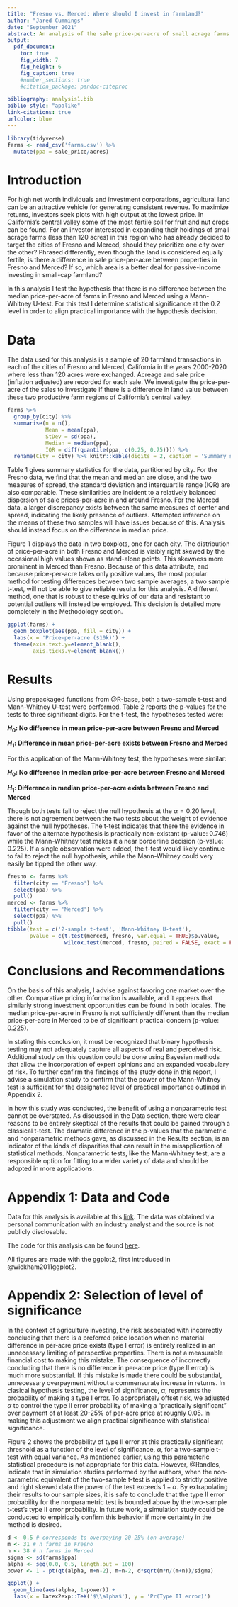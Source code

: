 ```yaml
---
title: "Fresno vs. Merced: Where should I invest in farmland?"
author: "Jared Cummings"
date: "September 2021"
abstract: An analysis of the sale price-per-acre of small acrage farms (less that 120) in the Fresno and Merced areas. I conclude that there is not a statistically significant difference between the median prices in the two cities using the nonparametric Mann-Whitney U-test with at the $\alpha = 0.2$ level, a level of significance chosen to align practical significance with statistical significance. On the basis of this study there is not a data-driven reason to prefer investment in one location over another.
output: 
  pdf_document: 
    toc: true
    fig_width: 7
    fig_height: 6
    fig_caption: true
    #number_sections: true
    #citation_package: pandoc-citeproc

bibliography: analysis1.bib
biblio-style: "apalike"
link-citations: true
urlcolor: blue
---
```

```r
library(tidyverse)
farms <- read_csv('farms.csv') %>% 
  mutate(ppa = sale_price/acres)
```

\newpage

# Introduction

For high net worth individuals and investment corporations, agricultural land can be an attractive vehicle for generating consistent revenue. To maximize returns, investors seek plots with high output at the lowest price. In California's central valley some of the most fertile soil for fruit and nut crops can be found. For an investor interested in expanding their holdings of small acrage farms (less than 120 acres) in this region who has already decided to target the cities of Fresno and Merced, should they prioritize one city over the other? Phrased differently, even though the land is considered equally fertile, is there a difference in sale price-per-acre between properties in Fresno and Merced? If so, which area is a better deal for passive-income investing in small-cap farmland?

In this analysis I test the hypothesis that there is no difference between the median price-per-acre of farms in Fresno and Merced using a Mann-Whitney U-test. For this test I determine statistical significance at the 0.2 level in order to align practical importance with the hypothesis decision.

# Data

The data used for this analysis is a sample of 20 farmland transactions in each of the cities of Fresno and Merced, California in the years 2000-2020 where less than 120 acres were exchanged. Acreage and sale price (inflation adjusted) are recorded for each sale. We investigate the price-per-acre of the sales to investigate if there is a difference in land value between these two productive farm regions of California's central valley.

```r
farms %>% 
  group_by(city) %>% 
  summarise(n = n(),
            Mean = mean(ppa),
            StDev = sd(ppa),
            Median = median(ppa),
            IQR = diff(quantile(ppa, c(0.25, 0.75)))) %>% 
  rename(City = city) %>% knitr::kable(digits = 2, caption = 'Summary statistics of small farm sale price-per-acre in the Fresno and Merced in 2000-2020.')
```

Table 1 gives summary statistics for the data, partitioned by city. For the Fresno data, we find that the mean and median are close, and the two measures of spread, the standard deviation and interquartile range (IQR) are also comparable. These similarities are incident to a relatively balanced dispersion of sale prices-per-acre in and around Fresno. For the Merced data, a larger discrepancy exists between the same measures of center and spread, indicating the likely presence of outliers. Attempted inference on the means of these two samples will have issues because of this. Analysis should instead focus on the difference in median price.

Figure 1 displays the data in two boxplots, one for each city. The distribution of price-per-acre in both Fresno and Merced is visibly right skewed by the occasional high values shown as stand-alone points. This skewness more prominent in Merced than Fresno. Because of this data attribute, and because price-per-acre takes only positive values, the most popular method for testing differences between two sample averages, a two sample t-test, will not be able to give reliable results for this analysis. A different method, one that is robust to these quirks of our data and resistant to potential outliers will instead be employed. This decision is detailed more completely in the Methodology section.

```r
ggplot(farms) + 
  geom_boxplot(aes(ppa, fill = city)) +
  labs(x = 'Price-per-acre ($10k)') + 
  theme(axis.text.y=element_blank(),
        axis.ticks.y=element_blank())
```

# Results

Using prepackaged functions from @R-base, both a two-sample t-test and Mann-Whitney U-test were performed. Table 2 reports the p-values for the tests to three significant digits. For the t-test, the hypotheses tested were:

**$H_0:$ No difference in mean price-per-acre between Fresno and Merced**

**$H_1:$ Difference in mean price-per-acre exists between Fresno and Merced**

For this application of the Mann-Whitney test, the hypotheses were similar:

**$H_0:$ No difference in median price-per-acre between Fresno and Merced**

**$H_1:$ Difference in median price-per-acre exists between Fresno and Merced**

Though both tests fail to reject the null hypothesis at the $\alpha = 0.20$ level, there is not agreement between the two tests about the weight of evidence against the null hypotheses. The t-test indicates that there the evidence in favor of the alternate hypothesis is practically non-existant (p-value: 0.746) while the Mann-Whitney test makes it a near borderline decision (p-value: 0.225). If a single observation were added, the t-test would likely continue to fail to reject the null hypothesis, while the Mann-Whitney could very easily be tipped the other way.

```r
fresno <- farms %>% 
  filter(city == 'Fresno') %>% 
  select(ppa) %>% 
  pull()
merced <- farms %>% 
  filter(city == 'Merced') %>% 
  select(ppa) %>% 
  pull()
tibble(test = c('2-sample t-test', 'Mann-Whitney U-test'),
       pvalue = c(t.test(merced, fresno, var.equal = TRUE)$p.value,
                  wilcox.test(merced, fresno, paired = FALSE, exact = FALSE)$p.value)) %>% knitr::kable(digits = 3, caption = 'P-values for tests of equal mean/median')
```

# Conclusions and Recommendations

On the basis of this analysis, I advise against favoring one market over the other. Comparative pricing information is available, and it appears that similarly strong investment opportunities can be found in both locales. The median price-per-acre in Fresno is not sufficiently different than the median price-per-acre in Merced to be of significant practical concern (p-value: 0.225).

In stating this conclusion, it must be recognized that binary hypothesis testing may not adequately capture all aspects of real and perceived risk. Additional study on this question could be done using Bayesian methods that allow the incorporation of expert opinions and an expanded vocabulary of risk. To further confirm the findings of the study done in this report, I advise a simulation study to confirm that the power of the Mann-Whitney test is sufficient for the designated level of practical importance outlined in Appendix 2.

In how this study was conducted, the benefit of using a nonparametric test cannot be overstated. As discussed in the Data section, there were clear reasons to be entirely skeptical of the results that could be gained through a classical t-test. The dramatic difference in the p-values that the parametric and nonparametric methods gave, as discussed in the Results section, is an indicator of the kinds of disparities that can result in the misapplication of statistical methods. Nonparametric tests, like the Mann-Whitney test, are a responsible option for fitting to a wider variety of data and should be adopted in more applications.

\newpage 

<!-- 
bibliography will go here 

Include reference books and R packages
-->

::: {#refs}
:::

\newpage

# Appendix 1: Data and Code

Data for this analysis is available at this [link]( https://github.com/a-j-cummings/STAT435/blob/8b95408a9087ed78b86eee7f8f602ae394bcbe14/Exam1/farms.csv). The data was obtained via personal communication with an industry analyst and the source is not publicly disclosable.

The code for this analysis can be found [here](https://github.com/a-j-cummings/STAT435/blob/0679e7ebd4a932317594e19672776701c7404d8f/Exam1/JaredCummingsAnalysis.R).

All figures are made with the ggplot2, first introduced in @wickham2011ggplot2.

# Appendix 2: Selection of level of significance

<!-- Why Type II error matters here -->
In the context of agriculture investing, the risk associated with incorrectly concluding that there is a preferred price location when no material difference in per-acre price exists (type I error) is entirely realized in an unnecessary limiting of perspective properties. There is not a measurable financial cost to making this mistake. The consequence of incorrectly concluding that there is no difference in per-acre price (type II error) is much more substantial. If this mistake is made there could be substantial, unnecessary overpayment without a commensurate increase in returns. In clasical hypothesis testing, the level of significance, $\alpha$, represents the probability of making a type I error. To appropriately offset risk, we adjusted $\alpha$ to control the type II error probability of making a "practically significant" over payment of at least 20-25% of per-acre price at roughly 0.05. In making this adjustment we align practical significance with statistical significance.

Figure 2 shows the probability of type II error at this practically significant threshold as a function of the level of significance, $\alpha$, for a two-sample t-test with equal variance. As mentioned earlier, using this parameteric statistical procedure is not appropriate for this data. However, @Randles, indicate that in simulation studies performed by the authors, when the non-parametric equivalent of the two-sample t-test is applied to strictly positive and right skewed data the power of the test exceeds $1-\alpha$. By extrapolating their results to our sample sizes, it is safe to conclude that the type II error probability for the nonparametric test is bounded above by the two-sample t-test's type II error probability. In future work, a simulation study could be conducted to empirically confirm this behavior if more certainty in the method is desired.

```r
d <- 0.5 # corresponds to overpaying 20-25% (on average)
m <- 31 # n farms in Fresno
n <- 38 # n farms in Merced
sigma <- sd(farms$ppa)
alpha <- seq(0.0, 0.5, length.out = 100)
power <- 1 - pt(qt(alpha, m+n-2), m+n-2, d*sqrt(m*n/(m+n))/sigma)
```

```r
ggplot() + 
  geom_line(aes(alpha, 1-power)) +
  labs(x = latex2exp::TeX('$\\alpha$'), y = 'Pr(Type II error)')
```